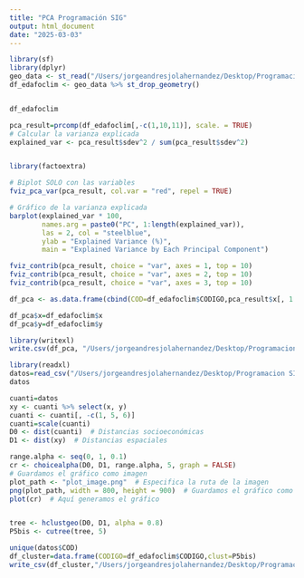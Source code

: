 ```yaml
---
title: "PCA Programación SIG"
output: html_document
date: "2025-03-03"
---
```


```r
library(sf)
library(dplyr)
geo_data <- st_read("/Users/jorgeandresjolahernandez/Desktop/Programacion SIG/Proyecto/Project_SIG/results/edafoclima.geojson")
df_edafoclim <- geo_data %>% st_drop_geometry()


df_edafoclim

pca_result=prcomp(df_edafoclim[,-c(1,10,11)], scale. = TRUE)
# Calcular la varianza explicada
explained_var <- pca_result$sdev^2 / sum(pca_result$sdev^2)


library(factoextra)

# Biplot SOLO con las variables
fviz_pca_var(pca_result, col.var = "red", repel = TRUE)

```
```r
# Gráfico de la varianza explicada
barplot(explained_var * 100, 
        names.arg = paste0("PC", 1:length(explained_var)), 
        las = 2, col = "steelblue",
        ylab = "Explained Variance (%)",
        main = "Explained Variance by Each Principal Component")

```

```r
fviz_contrib(pca_result, choice = "var", axes = 1, top = 10) 
fviz_contrib(pca_result, choice = "var", axes = 2, top = 10) 
fviz_contrib(pca_result, choice = "var", axes = 3, top = 10) 
```
```r
df_pca <- as.data.frame(cbind(COD=df_edafoclim$CODIGO,pca_result$x[, 1:3]))  # Mantener solo PC1 y PC2

df_pca$x=df_edafoclim$x
df_pca$y=df_edafoclim$y
```
```r
library(writexl)
write.csv(df_pca, "/Users/jorgeandresjolahernandez/Desktop/Programacion SIG/Proyecto/Project_SIG/src/appResults/pca_results.csv", row.names = FALSE)
```

```r
library(readxl)
datos=read_csv("/Users/jorgeandresjolahernandez/Desktop/Programacion SIG/Proyecto/Project_SIG/src/appResults/pca_results.csv")
datos
```
```r
cuanti=datos
xy <- cuanti %>% select(x, y)
cuanti <- cuanti[, -c(1, 5, 6)]
cuanti=scale(cuanti)
D0 <- dist(cuanti)  # Distancias socioeconómicas
D1 <- dist(xy)  # Distancias espaciales

range.alpha <- seq(0, 1, 0.1)
cr <- choicealpha(D0, D1, range.alpha, 5, graph = FALSE)
# Guardamos el gráfico como imagen
plot_path <- "plot_image.png"  # Especifica la ruta de la imagen
png(plot_path, width = 800, height = 900)  # Guardamos el gráfico como PNG
plot(cr)  # Aquí generamos el gráfico


tree <- hclustgeo(D0, D1, alpha = 0.8)
P5bis <- cutree(tree, 5)

```

```r
unique(datos$COD)
df_cluster=data.frame(CODIGO=df_edafoclim$CODIGO,clust=P5bis)
write_csv(df_cluster,"/Users/jorgeandresjolahernandez/Desktop/Programacion SIG/Proyecto/Project_SIG/results/clusters.csv")
```




